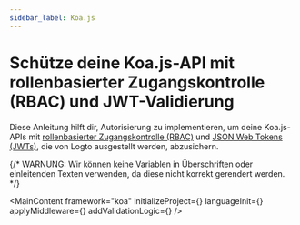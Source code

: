 ```yaml
---
sidebar_label: Koa.js
---
```




# Schütze deine Koa.js-API mit rollenbasierter Zugangskontrolle (RBAC) und JWT-Validierung

Diese Anleitung hilft dir, Autorisierung zu implementieren, um deine Koa.js-APIs mit [rollenbasierter Zugangskontrolle (RBAC)](/authorization/role-based-access-control) und [JSON Web Tokens (JWTs)](https://auth.wiki/jwt), die von Logto ausgestellt werden, abzusichern.

{/* WARNUNG: Wir können keine Variablen in Überschriften oder einleitenden Texten verwenden, da diese nicht korrekt gerendert werden. */}

<MainContent
  framework="koa"
  initializeProject={<InitProject />}
  languageInit={<Init />}
  applyMiddleware={<ApplyMiddleware />}
  addValidationLogic={<AddValidationLogic framework="koa" />}
/>
